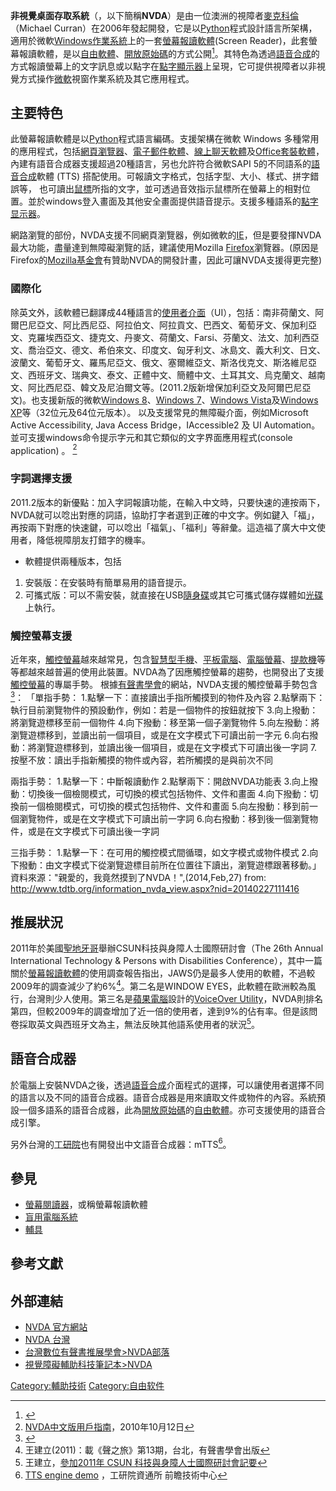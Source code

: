 {{noteTA
|G1=IT
}}
{{Infobox_Software
| name = NVDA 
| developer = [[麥克科倫|麥克科倫]]（Michael Curran）
| released = 2006年
| language = 多國語言
| programming language = [[Python|Python]]
| latest_release_version = 2022.1
| latest_release_date = 2022年5月
| frequently updated  = yes<!--發佈版本更新？請不要編輯本頁，只須點按版本號碼！-->
| operating_system = [[Microsoft_Windows|Microsoft Windows]]
| genre = [[螢幕報讀軟體|螢幕報讀軟體]]
| license = [[GNU通用公共授權條款|GPL]]v2
| website = NV Access[http://www.nvda-project.org/]
}}

'''非視覺桌面存取系統'''（{{lang|en|'''NonVisual Desktop Access'''}}，以下簡稱'''NVDA'''）是由一位澳洲的視障者[[麥克科倫|麥克科倫]]（Michael Curran）在2006年發起開發，它是以[[Python|Python]]程式設計語言所架構，適用於微軟[[Windows|Windows作業系統]]上的一套[[螢幕報讀軟體|螢幕報讀軟體]](Screen Reader)，此套螢幕報讀軟體，是以[[自由軟體|自由軟體]]、[[開放原始碼|開放原始碼]]的方式公開<ref>{{Cite web |url=http://www.nvda-project.org/ |title=Welcome to the Home of NVDA |access-date=2011-05-11 |archive-date=2013-04-05 |archive-url=https://web.archive.org/web/20130405062833/http://www.nvda-project.org/ |dead-url=no }}</ref>。其特色為透過[[語音合成|語音合成]]的方式報讀螢幕上的文字訊息或以點字在[[點字顯示器|點字顯示器]]上呈現，它可提供視障者以非視覺方式操作[[微軟|微軟]]視窗作業系統及其它應用程式。

==主要特色==
此螢幕報讀軟體是以[[Python|Python]]程式語言編碼。支援架構在微軟 Windows 多種常用的應用程式，包括[[網頁瀏覽器|網頁瀏覽器]]、[[電子郵件用戶端|電子郵件軟體]]、[[即时聊天工具|線上聊天軟體]]及[[Office|Office套裝軟體]]，內建有語音合成器{{tsl|en||eSpeak}}支援超過20種語言，另也允許符合微軟SAPI 5的不同語系的[[語音合成|語音合成]]軟體 (TTS) 搭配使用。可報讀文字格式，包括字型、大小、樣式、拼字錯誤等， 也可讀出[[鼠標|鼠標]]所指的文字，並可透過音效指示鼠標所在螢幕上的相對位置。並於windows登入畫面及其他安全畫面提供語音提示。支援多種語系的[[點字显示器|點字显示器]]。

網路瀏覽的部份，NVDA支援不同網頁瀏覽器，例如微軟的[[Internet_Explorer|IE]]，但是要發揮NVDA最大功能，盡量達到無障礙瀏覽的話，建議使用Mozilla [[Firefox|Firefox]]瀏覽器。(原因是Firefox的[[Mozilla基金會|Mozilla基金會]]有贊助NVDA的開發計畫，因此可讓NVDA支援得更完整)

=== 國際化 ===
除英文外，該軟體已翻譯成44種語言的[[使用者介面|使用者介面]]（UI），包括：南非荷蘭文、阿爾巴尼亞文、阿比西尼亞、阿拉伯文、阿拉貢文、巴西文、葡萄牙文、保加利亞文、克羅埃西亞文、捷克文、丹麥文、荷蘭文、Farsi、芬蘭文、法文、加利西亞文、喬治亞文、德文、希伯來文、印度文、匈牙利文、冰島文、義大利文、日文、波蘭文、葡萄牙文、羅馬尼亞文、俄文、塞爾維亞文、斯洛伐克文、斯洛維尼亞文、西班牙文、瑞典文、泰文、正體中文、簡體中文、土耳其文、烏克蘭文、越南文、阿比西尼亞、韓文及尼泊爾文等。(2011.2版新增保加利亞文及阿爾巴尼亞文)。也支援新版的微軟[[Windows_8|Windows 8]]、[[Windows_7|Windows 7]]、[[Windows_Vista|Windows Vista]]及[[Windows_XP|Windows XP]]等（32位元及64位元版本）。 以及支援常見的無障礙介面，例如Microsoft Active Accessibility, Java Access Bridge，IAccessible2 及 UI Automation。 
並可支援windows命令提示字元和其它類似的文字界面應用程式(console application) 。 <ref name="指">[http://www.google.com.tw/url?sa=t&source=web&cd=3&ved=0CCkQFjAC&url=http%3A%2F%2Ftrac.nchc.org.tw%2Fgrid%2Fraw-attachment%2Fwiki%2Fdeliverable10%2FNVDA_2010.3_%25E7%2594%25A8%25E6%2588%25B6%25E6%258C%2587%25E5%258D%2597.pdf&ei=SHncTfGjN464vgPzmeijDw&usg=AFQjCNEIoYG-vLMhNieXWu7UFf6EAAqzSA&sig2=WHynsx_4pywaHwclE38VjQ NVDA中文版用戶指南]，2010年10月12日</ref>

===字詞選擇支援===
2011.2版本的新優點：加入字詞報讀功能，在輸入中文時，只要快速的連按兩下，NVDA就可以唸出對應的詞語，協助打字者選到正確的中文字。例如鍵入「福」，再按兩下對應的快速鍵，可以唸出「福氣」、「福利」等辭彙。這造福了廣大中文使用者，降低視障朋友打錯字的機率。

*軟體提供兩種版本，包括{{R|指}}
#安裝版：在安裝時有簡單易用的語音提示。
#可攜式版：可以不需安裝，就直接在USB[[隨身碟|隨身碟]]或其它可攜式儲存媒體如[[光碟|光碟]]上執行。

===觸控螢幕支援===
近年來，[[觸控螢幕|觸控螢幕]]越來越常見，包含[[智慧型手機|智慧型手機]]、[[平板電腦|平板電腦]]、[[電腦螢幕|電腦螢幕]]、[[提款機|提款機]]等等都越來越普遍的使用此裝置。NVDA為了因應觸控螢幕的趨勢，也開發出了支援[[觸控螢幕|觸控螢幕]]的專屬手勢。
根據[[有聲書學會|有聲書學會]]的網站，NVDA支援的觸控螢幕手勢包含<ref>{{Cite web |url=http://www.tdtb.org/information_nvda_view.aspx?nid=20140227111416 |title="親愛的，我竟然摸到了NVDA！",(2014,Feb,27) |access-date=2014-02-27 |archive-date=2019-11-14 |archive-url=https://web.archive.org/web/20191114054723/http://www.tdtb.org/information_nvda_view.aspx?nid=20140227111416 |dead-url=no }}</ref>：
「單指手勢：
1.點擊一下：直接讀出手指所觸摸到的物件及內容
2.點擊兩下：執行目前瀏覽物件的預設動作，例如：若是一個物件的按鈕就按下
3.向上撥動：將瀏覽遊標移至前一個物件
4.向下撥動：移至第一個子瀏覽物件
5.向左撥動：將瀏覽遊標移到，並讀出前一個項目，或是在文字模式下可讀出前一字元
6.向右撥動：將瀏覽遊標移到，並讀出後一個項目，或是在文字模式下可讀出後一字詞
7.按壓不放：讀出手指新觸摸的物件或內容，若所觸摸的是與前次不同

兩指手勢：
1.點擊一下：中斷報讀動作
2.點擊兩下：開啟NVDA功能表
3.向上撥動：切換後一個檢閱模式，可切換的模式包括物件、文件和畫面
4.向下撥動：切換前一個檢閱模式，可切換的模式包括物件、文件和畫面
5.向左撥動：移到前一個瀏覽物件，或是在文字模式下可讀出前一字詞
6.向右撥動：移到後一個瀏覽物件，或是在文字模式下可讀出後一字詞

三指手勢：
1.點擊一下：在可用的觸控模式間循環，如文字模式或物件模式
2.向下撥動：由文字模式下從瀏覽遊標目前所在位置往下讀出，瀏覽遊標跟著移動。」
資料來源："親愛的，我竟然摸到了NVDA！",(2014,Feb,27) from: http://www.tdtb.org/information_nvda_view.aspx?nid=20140227111416 {{Wayback|url=http://www.tdtb.org/information_nvda_view.aspx?nid=20140227111416 |date=20191114054723 }}

==推展狀況==
2011年於美國[[聖地牙哥|聖地牙哥]]舉辦CSUN科技與身障人士國際研討會（The 26th Annual International Technology & Persons with Disabilities Conference），其中一篇關於[[螢幕報讀軟體|螢幕報讀軟體]]的使用調查報告指出，JAWS仍是最多人使用的軟體，不過較2009年的調查減少了約6%<ref>王建立(2011)：載《聲之旅》第13期，台北，有聲書學會出版</ref>。第二名是WINDOW EYES，此軟體在歐洲較為風行，台灣則少人使用。第三名是[[蘋果電腦|蘋果電腦]]設計的[[VoiceOver_Utility|VoiceOver Utility]]，NVDA則排名第四，但較2009年的調查增加了近一倍的使用者，達到9%的佔有率。但是該問卷採取英文與西班牙文為主，無法反映其他語系使用者的狀況<ref>王建立，[http://www.tdtb.org/catalog/voice13/voice13-1.html 參加2011年 CSUN 科技與身障人士國際研討會記要] </ref>。

==語音合成器==
於電腦上安裝NVDA之後，透過[[語音合成|語音合成]]介面程式的選擇，可以讓使用者選擇不同的語言以及不同的語音合成器。語音合成器是用來讀取文件或物件的內容。系統預設一個多語系的語音合成器，{{tsl|en||eSpeak}}此為[[開放原始碼|開放原始碼]]的[[自由軟體|自由軟體]]。亦可支援使用{{tsl|en||SAPI}}的語音合成引擎。

另外台灣的[[工研院|工研院]]也有開發出中文語音合成器：mTTS<ref>[http://atc.ccl.itri.org.tw/ TTS engine demo] {{Wayback|url=http://atc.ccl.itri.org.tw/ |date=20110624151743 }}，工研院資通所 前瞻技術中心</ref>。

==參見==
*[[螢幕閱讀器|螢幕閱讀器]]，或稱螢幕報讀軟體
*[[盲用電腦系統|盲用電腦系統]]
*[[輔具|輔具]]

==參考文獻==
<div class="references-small">
<references></references>
</div>

==外部連結==
*[http://www.nvda-project.org// NVDA 官方網站] {{Wayback|url=http://www.nvda-project.org// |date=20130405062833 }}
*[https://www.nvda.org.tw/ NVDA 台灣] {{Wayback|url=https://www.nvda.org.tw/ |date=20210302112112 }}
*[http://www.tdtb.org/information_nvda.aspx 台灣數位有聲書推展學會>NVDA部落] {{Wayback|url=http://www.tdtb.org/information_nvda.aspx |date=20161129021753 }}
*[http://class.kh.edu.tw/19061/page/view/10 視覺障礙輔助科技筆記本>NVDA] {{Wayback|url=http://class.kh.edu.tw/19061/page/view/10 |date=20201020001608 }}
[[Category:輔助技術|Category:輔助技術]]
[[Category:自由软件|Category:自由软件]]
